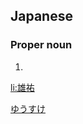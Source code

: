 ==Japanese==
{{ja-kanjitab|雄|祐}}

===Proper noun===
{{ja-pos|proper|ゆうすけ}}

# {{given name|male|lang=ja}}

[[Category:Japanese male given names|ゆうすけ]]

[[li:雄祐]]